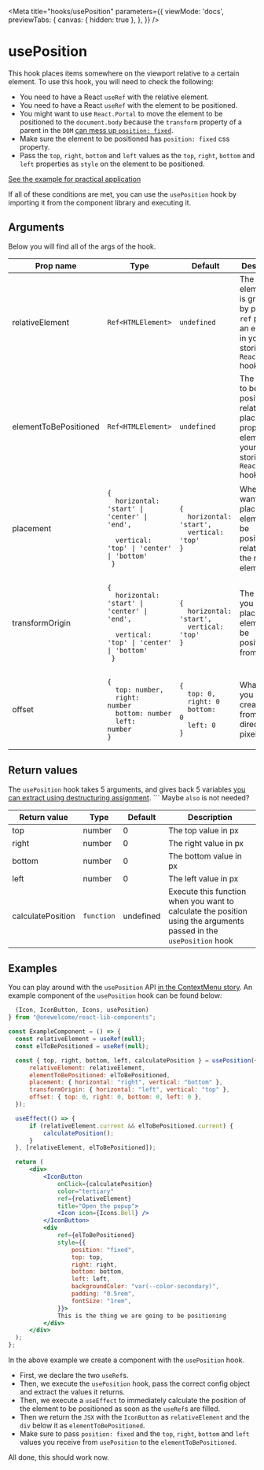 
<Meta
  title="hooks/usePosition"
  parameters={{
    viewMode: 'docs',
    previewTabs: {
      canvas: { hidden: true },
    },
  }}
/>

# usePosition

This hook places items somewhere on the viewport relative to a certain element. To use this hook, you will need to check the following:

- You need to have a React `useRef` with the relative element.
- You need to have a React `useRef` with the element to be positioned.
- You might want to use `React.Portal` to move the element to be positioned to the `document.body` because the `transform` property of a parent in the `DOM` [can mess up `position: fixed`](https://developer.mozilla.org/en-US/docs/Web/CSS/transform).
- Make sure the element to be positioned has `position: fixed` css property.
- Pass the `top`, `right`, `bottom` and `left` values as the `top`, `right`, `bottom` and `left` properties as `style` on the element to be positioned.

[See the example for practical application](#examples)

If all of these conditions are met, you can use the `usePosition` hook by importing it from the component library and executing it.

## Arguments

Below you will find all of the args of the hook.

| Prop name             | Type                                                                                                                                                          | Default                                                                                                                                   | Description                                                                                                                    |
| --------------------- | ------------------------------------------------------------------------------------------------------------------------------------------------------------- | ----------------------------------------------------------------------------------------------------------------------------------------- | ------------------------------------------------------------------------------------------------------------------------------ |
| relativeElement       | <code>Ref&lt;HTMLElement></code>                                                                                                                              | <code>undefined</code>                                                                                                                    | The relative element that is grabbed by placing a `ref` prop on an element in your JSX, storing it in a `React.useRef` hook.    |
| elementToBePositioned | <code>Ref&lt;HTMLElement></code>                                                                                                                              | <code>undefined</code>                                                                                                                    | The element to be positioned relatively by placing a `ref` prop on an element in your JSX, storing it in a `React.useRef` hook. |
| placement             | <pre><code>{ <br />&nbsp;&nbsp;horizontal: 'start' \| 'center' \| 'end', <br />&nbsp;&nbsp;vertical: 'top' \| 'center' \| 'bottom'<br /> }</code></pre>       | <pre><code>{ <br />&nbsp;&nbsp;horizontal: 'start',<br />&nbsp;&nbsp;vertical: 'top'<br />}</code></pre>                                  | Where you want to place the element to be positioned in relation to the relative element.                                      |
| transformOrigin       | <pre><code>{ <br />&nbsp;&nbsp;horizontal: 'start' \| 'center' \| 'end', <br />&nbsp;&nbsp;vertical: 'top' \| 'center' \| 'bottom'<br /> }</code></pre>       | <pre><code>{ <br />&nbsp;&nbsp;horizontal: 'start',<br />&nbsp;&nbsp;vertical: 'top'<br />}</code></pre>                                  | The position you want to place the element to be positioned from.                                                              |
| offset                | <pre><code>{ <br />&nbsp;&nbsp;top: number, <br />&nbsp;&nbsp;right: number<br />&nbsp;&nbsp;bottom: number<br />&nbsp;&nbsp;left: number<br />}</code></pre> | <pre><code>{ <br />&nbsp;&nbsp;top: 0, <br />&nbsp;&nbsp;right: 0<br />&nbsp;&nbsp;bottom: 0<br />&nbsp;&nbsp;left: 0<br />}</code></pre> | What offset you want to create, and from which direction (in pixels).                                                           |

## Return values

The `usePosition` hook takes 5 arguments, and gives back 5 variables [you can extract using destructuring assignment](https://developer.mozilla.org/en-US/docs/Web/JavaScript/Reference/Operators/Destructuring_assignment).
``` Maybe `also` is not needed?

| Return value      | Type       | Default   | Description                                                                                                        |
| ----------------- | ---------- | --------- | ------------------------------------------------------------------------------------------------------------------ |
| top               | number     | 0         | The top value in px                                                                                                |
| right             | number     | 0         | The right value in px                                                                                              |
| bottom            | number     | 0         | The bottom value in px                                                                                             |
| left              | number     | 0         | The left value in px                                                                                               |
| calculatePosition | `function` | undefined | Execute this function when you want to calculate the position using the arguments passed in the `usePosition` hook |

## Examples

You can play around with the `usePosition` API [in the ContextMenu story](/story/stories-ui-contextmenu--context-menu). An example component of the `usePosition` hook can be found below:

```jsx
  (Icon, IconButton, Icons, usePosition)
} from "@onewelcome/react-lib-components";

const ExampleComponent = () => {
  const relativeElement = useRef(null);
  const elToBePositioned = useRef(null);

  const { top, right, bottom, left, calculatePosition } = usePosition({
      relativeElement: relativeElement,
      elementToBePositioned: elToBePositioned,
      placement: { horizontal: "right", vertical: "bottom" },
      transformOrigin: { horizontal: "left", vertical: "top" },
      offset: { top: 0, right: 0, bottom: 0, left: 0 },
  });

  useEffect(() => {
      if (relativeElement.current && elToBePositioned.current) {
          calculatePosition();
      }
  }, [relativeElement, elToBePositioned]);

  return (
      <div>
          <IconButton
              onClick={calculatePosition}
              color="tertiary"
              ref={relativeElement}
              title="Open the popup">
              <Icon icon={Icons.Bell} />
          </IconButton>
          <div
              ref={elToBePositioned}
              style={{
                  position: "fixed",
                  top: top,
                  right: right,
                  bottom: bottom,
                  left: left,
                  backgroundColor: "var(--color-secondary)",
                  padding: "0.5rem",
                  fontSize: "1rem",
              }}>
              This is the thing we are going to be positioning
          </div>
      </div>
  );
};

```

In the above example we create a component with the `usePosition` hook.

- First, we declare the two `useRef`s.
- Then, we execute the `usePosition` hook, pass the correct config object and extract the values it returns.
- Then, we execute a `useEffect` to immediately calculate the position of the element to be positioned as soon as the `useRef`s are filled.
- Then we return the `JSX` with the `IconButton` as `relativeElement` and the `div` below it as `elementToBePositioned`.
- Make sure to pass `position: fixed` and the `top`, `right`, `bottom` and `left` values you receive from `usePosition` to the `elementToBePositioned`.

All done, this should work now.

